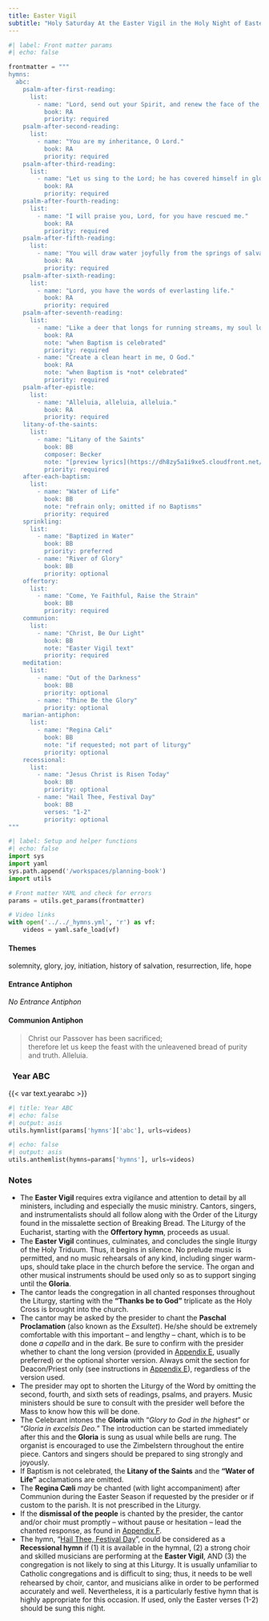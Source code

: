 ```yaml
---
title: Easter Vigil
subtitle: "Holy Saturday At the Easter Vigil in the Holy Night of Easter"
---
```


```python
#| label: Front matter params
#| echo: false

frontmatter = """
hymns:
  abc:
    psalm-after-first-reading:
      list:
        - name: "Lord, send out your Spirit, and renew the face of the earth."
          book: RA
          priority: required
    psalm-after-second-reading:
      list:
        - name: "You are my inheritance, O Lord."
          book: RA
          priority: required
    psalm-after-third-reading:
      list:
        - name: "Let us sing to the Lord; he has covered himself in glory."
          book: RA
          priority: required
    psalm-after-fourth-reading:
      list:
        - name: "I will praise you, Lord, for you have rescued me."
          book: RA
          priority: required
    psalm-after-fifth-reading:
      list:
        - name: "You will draw water joyfully from the springs of salvation."
          book: RA
          priority: required
    psalm-after-sixth-reading:
      list:
        - name: "Lord, you have the words of everlasting life."
          book: RA
          priority: required
    psalm-after-seventh-reading:
      list:
        - name: "Like a deer that longs for running streams, my soul longs for you, my God."
          book: RA
          note: "when Baptism is celebrated"
          priority: required
        - name: "Create a clean heart in me, O God."
          book: RA
          note: "when Baptism is *not* celebrated"
          priority: required
    psalm-after-epistle:
      list:
        - name: "Alleluia, alleluia, alleluia."
          book: RA
          priority: required
    litany-of-the-saints:
      list:
        - name: "Litany of the Saints"
          book: BB
          composer: Becker
          note: "[preview lyrics](https://dh8zy5a1i9xe5.cloudfront.net/shared/pdf/preview/30117884.pdf); omitted if no Baptisms"
          priority: required
    after-each-baptism:
      list:
        - name: "Water of Life"
          book: BB
          note: "refrain only; omitted if no Baptisms"
          priority: required
    sprinkling:
      list:
        - name: "Baptized in Water"
          book: BB
          priority: preferred
        - name: "River of Glory"
          book: BB
          priority: optional
    offertory:
      list:
        - name: "Come, Ye Faithful, Raise the Strain"
          book: BB
          priority: required
    communion:
      list:
        - name: "Christ, Be Our Light"
          book: BB
          note: "Easter Vigil text"
          priority: required
    meditation:
      list:
        - name: "Out of the Darkness"
          book: BB
          priority: optional
        - name: "Thine Be the Glory"
          priority: optional
    marian-antiphon:
      list:
        - name: "Regina Cæli"
          book: BB
          note: "if requested; not part of liturgy"
          priority: optional
    recessional:
      list:
        - name: "Jesus Christ is Risen Today"
          book: BB
          priority: optional
        - name: "Hail Thee, Festival Day"
          book: BB
          verses: "1-2"
          priority: optional
"""
```

```python
#| label: Setup and helper functions
#| echo: false
import sys
import yaml
sys.path.append('/workspaces/planning-book')
import utils

# Front matter YAML and check for errors
params = utils.get_params(frontmatter)

# Video links
with open('../../_hymns.yml', 'r') as vf:
    videos = yaml.safe_load(vf)
```

:::  {.red}
#### **Themes**
:::

solemnity, glory, joy, initiation, history of salvation, resurrection, life, hope

:::  {.red}
#### **Entrance Antiphon**
:::

*No Entrance Antiphon* 

:::  {.red}
#### **Communion Antiphon**
:::

> Christ our Passover has been sacrificed;  
> therefore let us keep the feast with the unleavened bread of purity and truth. Alleluia.

::: {.titlered}
### &nbsp; Year ABC
:::
{{< var text.yearabc >}}

```python
#| title: Year ABC
#| echo: false
#| output: asis
utils.hymnlist(params['hymns']['abc'], urls=videos)
```


```python
#| echo: false
#| output: asis
utils.anthemlist(hymns=params['hymns'], urls=videos)
```

::: {.red}
### Notes
:::

* The **Easter Vigil** requires extra vigilance and attention to detail by all ministers, including and especially the music ministry. Cantors, singers, and instrumentalists should all follow along with the Order of the
Liturgy found in the missalette section of Breaking Bread. The Liturgy of
the Eucharist, starting with the **Oﬀertory hymn**, proceeds as usual.
* The **Easter Vigil** continues, culminates, and concludes the single liturgy of the Holy Triduum. Thus, it begins in silence. No prelude music is permitted, and no music rehearsals of any kind, including singer
warm-ups, should take place in the church before the service. The organ
and other musical instruments should be used only so as to support
singing until the **Gloria**.
* The cantor leads the congregation in all chanted responses throughout
the Liturgy, starting with the **“Thanks be to God”** triplicate as the
Holy Cross is brought into the church.
* The cantor may be asked by the presider to chant the **Paschal
Proclamation** (also known as the *Exsultet*). He/she should be
extremely comfortable with this important – and lengthy – chant, which
is to be done *a capella* and in the dark. Be sure to confirm with the
presider whether to chant the long version (provided in [Appendix E](../appendices/E-easter-proclamation.qmd), usually preferred) or the optional shorter version. Always omit the section for Deacon/Priest only (see instructions in [Appendix E](../appendices/E-easter-proclamation.qmd)), regardless of the version used.
* The presider may opt to shorten the Liturgy of the Word by omitting the
second, fourth, and sixth sets of readings, psalms, and prayers. Music
ministers should be sure to consult with the presider well before the Mass
to know how this will be done.
* The Celebrant intones the **Gloria** with “*Glory to God in the highest*” or “*Gloria in excelsis Deo.*” The introduction can be started immediately after this and the **Gloria** is sung as usual while bells are rung. The organist is encouraged to use the Zimbelstern throughout the entire piece. Cantors and singers should be prepared to sing strongly and joyously.
* If Baptism is not celebrated, the **Litany of the Saints** and the
**“Water of Life”** acclamations are omitted.
* The **Regina Cæli** *may* be chanted (with light accompaniment) after
Communion during the Easter Season if requested by the presider or if
custom to the parish. It is not prescribed in the Liturgy.
* If the **dismissal of the people** is chanted by the presider, the cantor
and/or choir must promptly – without pause or hesitation – lead the
chanted response, as found in [Appendix F](../holy-week/easter-vigil.qmd).
* The hymn, “[Hail Thee, Festival Day](https://www.youtube.com/watch?v=cQvb8SN6RlU)”, could be considered as a **Recessional hymn** if (1) it is available in the hymnal, (2) a strong choir and skilled musicians are performing at the **Easter Vigil**, AND (3) the congregation is not likely to sing at this Liturgy. It is usually unfamiliar to Catholic congregations and is diﬃcult to sing; thus, it needs to be well rehearsed by choir, cantor, and musicians alike in order to be performed accurately and well. Nevertheless, it is a particularly festive hymn that is highly appropriate for this occasion. If used, only the Easter verses (1-2) should be sung this night.